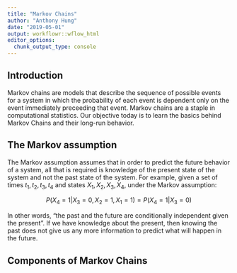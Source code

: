 ```yaml
---
title: "Markov Chains"
author: "Anthony Hung"
date: "2019-05-01"
output: workflowr::wflow_html
editor_options:
  chunk_output_type: console
---
```


## Introduction

Markov chains are models that describe the sequence of possible events for a system in which the probability of each event is dependent only on the event immediately preceeding that event. Markov chains are a staple in computational statistics. Our objective today is to learn the basics behind Markov Chains and their long-run behavior.

## The Markov assumption

The Markov assumption assumes that in order to predict the future behavior of a system, all that is required is knowledge of the present state of the system and not the past state of the system. For example, given a set of times $t_1, t_2, t_3, t_4$ and states $X_1, X_2, X_3, X_4$, under the Markov assumption: 

$$P(X_4=1|X_3=0, X_2=1, X_1=1) = P(X_4=1|X_3=0)$$

In other words, "the past and the future are conditionally independent given the present”. 
If we have knowledge about the present, then knowing the past does not give us any more information to predict what will happen in the future.

## Components of Markov Chains 


